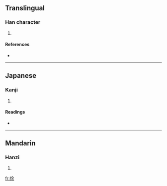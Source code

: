 ==Translingual==

===Han character===
{{Han char|rn=9|rad=人|as=07|sn=9|four=|canj=人人一木 (OOMD)}}

# {{defn|Han|sort=人07}}

====References====
* {{Han ref|kx=0104.100|dkj=00669|dj=0220.090|hdz=10163.060|uh=4FC6|ud=20422}}

----

==Japanese==

===Kanji===
{{ja-kanji|grade=|rs=人07}}

# {{defn|Japanese}}

====Readings====
* {{ja-readings|on=[[しょ]] (sho), [[じょ]] (jo)|kun=[[ゆるやか]] (yuruyaka), [[おそい]] (osoi)}}

----

==Mandarin==

===Hanzi===
{{cmn-hanzi|pin=[[xú]] ([[xu2]])|wg=hsü<sup>2</sup>}}

# {{defn|Mandarin}}

[[fr:俆]]